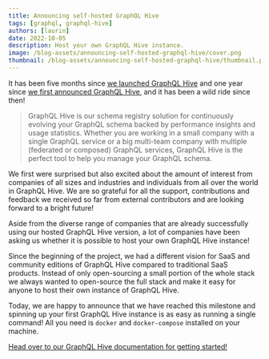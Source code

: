 ```yaml
---
title: Announcing self-hosted GraphQL Hive
tags: [graphql, graphql-hive]
authors: [laurin]
date: 2022-10-05
description: Host your own GraphQL Hive instance.
image: /blog-assets/announcing-self-hosted-graphql-hive/cover.png
thumbnail: /blog-assets/announcing-self-hosted-graphql-hive/thumbnail.png
---
```


It has been five months since [we launched GraphQL Hive](/blog/announcing-graphql-hive-release) and one year since [we first announced GraphQL Hive](/blog/graphql-hive-preview), and it has been a wild ride since then!

> GraphQL Hive is our schema registry solution for continuously evolving your GraphQL schema backed by performance insights and usage statistics.
> Whether you are working in a small company with a single GraphQL service or a big multi-team company with multiple (federated or composed) GraphQL services, GraphQL Hive is the perfect tool to help you manage your GraphQL schema.

We first were surprised but also excited about the amount of interest from companies of all sizes and industries and individuals from all over the world in GraphQL Hive.
We are so grateful for all the support, contributions and feedback we received so far from external contributors and are looking forward to a bright future!

Aside from the diverse range of companies that are already successfully using our hosted GraphQL Hive version, a lot of companies have been asking us whether it is possible to host your own GraphQL Hive instance!

Since the beginning of the project, we had a different vision for SaaS and community editions of GraphQL Hive compared to traditional SaaS products.
Instead of only open-sourcing a small portion of the whole stack we always wanted to open-source the full stack and make it easy for anyone to host their own instance of GraphQL Hive.

Today, we are happy to announce that we have reached this milestone and spinning up your first GraphQL Hive instance is as easy as running a single command!
All you need is `docker` and `docker-compose` installed on your machine.

[Head over to our GraphQL Hive documentation for getting started!](https://docs.graphql-hive.com/self-hosting/get-started)
